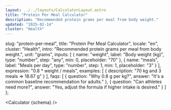 ```yaml
---
layout: ../../layouts/CalculatorLayout.astro
title: "Protein Per Meal Calculator"
description: "Recommended protein grams per meal from body weight."
updated: "2025-02-14"
cluster: "Health"
---
```


  slug: "protein-per-meal",
  title: "Protein Per Meal Calculator",
  locale: "en",
  cluster: "Health",
  intro: "Recommended protein grams per meal from body weight.",
  unit: "grams",
  inputs: [
    { name: "weight", label: "Body weight (kg)", type: "number", step: "any", min: 0, placeholder: "70" },
    { name: "meals", label: "Meals per day", type: "number", step: 1, min: 1, placeholder: "3" }
  ],
  expression: "0.8 * weight / meals",
  examples: [
    { description: "70 kg and 3 meals ⇒ 18.67 g" }
  ],
  faqs: [
    { question: "Why 0.8 g per kg?", answer: "It's a common baseline recommendation for adults." },
    { question: "Can athletes need more?", answer: "Yes, adjust the formula if higher intake is desired." }
  ]
};

<Calculator {schema} />

